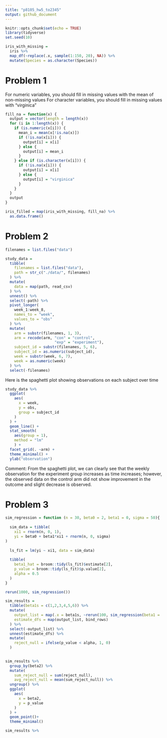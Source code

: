 ```yaml
---
title: "p8105_hw5_to2345"
output: github_document
---
```


```r
knitr::opts_chunk$set(echo = TRUE)
library(tidyverse)
set.seed(10)

iris_with_missing = 
  iris %>% 
  map_df(~replace(.x, sample(1:150, 20), NA)) %>% 
  mutate(Species = as.character(Species))


```

# Problem 1
For numeric variables, you should fill in missing values with the mean of non-missing values
For character variables, you should fill in missing values with "virginica"
```r
fill_na = function(x) {
  output = vector(length = length(x))
  for (i in 1:length(x)) {
    if (is.numeric(x[i])) {
      mean_i = mean(x[!is.na(x)])
      if (!is.na(x[i])) {
        output[i] = x[i]
      } else {
        output[i] = mean_i
      }
    } else if (is.character(x[i])) {
      if (!is.na(x[i])) {
        output[i] = x[i]
      } else {
        output[i] = "virginica"
      }
    }
  }
  output
}

iris_filled = map(iris_with_missing, fill_na) %>%
  as.data.frame()
```

# Problem 2

```r
filenames = list.files("data")

study_data = 
  tibble(
    filenames = list.files("data"),
    path = str_c("./data/", filenames)
  ) %>% 
  mutate(
    data = map(path, read_csv)
  ) %>% 
  unnest() %>% 
  select(-path) %>% 
  pivot_longer(
    week_1:week_8,
    names_to = "week",
    values_to = "obs"
  ) %>% 
  mutate(
    arm = substr(filenames, 1, 3),
    arm = recode(arm, "con" = "control",
                      "exp" = "experiment"),
    subject_id = substr(filenames, 5, 6),
    subject_id = as.numeric(subject_id),
    week = substr(week, 6, 7),
    week = as.numeric(week)
  ) %>% 
  select(-filenames)

```

Here is the spaghetti plot showing observations on each subject over time
```r

study_data %>% 
  ggplot(
    aes(
      x = week,
      y = obs,
      group = subject_id
    )
  ) +
  geom_line() + 
  stat_smooth(
    aes(group = 1),
    method = "lm"
    ) +
  facet_grid(. ~arm) +
  theme_minimal() +
  ylab("observation")

```

Comment: From the spaghetti plot, we can clearly see that the weekly observation for the experiment group increases as time increases; however, the observed data on the control arm did not show improvement in the outcome and slight decrease is observed.


# Problem 3
```r

sim_regression = function (n = 30, beta0 = 2, beta1 = 0, sigma = 50){
  
  sim_data = tibble(
    xi1 = rnorm(n, 0, 1),
    yi = beta0 + beta1*xi1 + rnorm(n, 0, sigma)
)
  
  ls_fit = lm(yi ~ xi1, data = sim_data)
  
  tibble(
    beta1_hat = broom::tidy(ls_fit)$estimate[2],
    p_value = broom::tidy(ls_fit)$p.value[2],
    alpha = 0.5
  )
}

rerun(1000, sim_regression())
```


```r
sim_results = 
  tibble(beta1s = c(1,2,3,4,5,6)) %>% 
  mutate(
    output_list = map(.x = beta1s, ~rerun(100, sim_regression(beta1 = .x))),
    estimate_dfs = map(output_list, bind_rows)
  ) %>% 
  select(-output_list) %>% 
  unnest(estimate_dfs) %>% 
  mutate(
    reject_null = ifelse(p_value < alpha, 1, 0)
  )
  
```


```r
sim_results %>% 
  group_by(beta2) %>% 
  mutate(
    sum_reject_null = sum(reject_null),
    avg_reject_null = mean(sum_reject_null)) %>% 
  ungroup() %>% 
  ggplot(
    aes(
      x = beta2,
      y = p_value
    )
  ) +
  geom_point()+
  theme_minimal()

```


```r
sim_results %>% 
  




```

